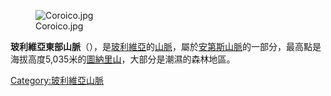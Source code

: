 {{unreferenced|time=2015-07-01T09:32:57+00:00}}
[[Image:Coroico.jpg|thumb]]

'''玻利維亞東部山脈'''（{{lang-es|Cordillera Oriental}}），是[[玻利維亞|玻利維亞]]的[[山脈|山脈]]，屬於[[安第斯山脈|安第斯山脈]]的一部分，最高點是海拔高度5,035米的[[圖納里山|圖納里山]]，大部分是潮濕的森林地區。 

{{Coord|17|19|S|66|07|W|type:landmark|display=title}}

{{Bolivia-geo-stub}}
[[Category:玻利維亞山脈|Category:玻利維亞山脈]]